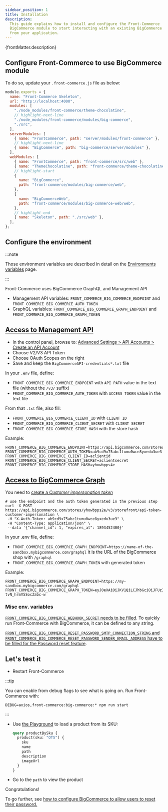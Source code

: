 ```yaml
---
sidebar_position: 1
title: Installation
description:
  This guide explains how to install and configure the Front-Commerce
  BigCommerce module to start interacting with an existing BigCommerce instance
  from your application.
---
```


<p>{frontMatter.description}</p>

## Configure Front-Commerce to use BigCommerce module

To do so, update your `.front-commerce.js` file as below:

```js title=".front-commerce.js"
module.exports = {
  name: "Front-Commerce Skeleton",
  url: "http://localhost:4000",
  modules: [
    "./node_modules/front-commerce/theme-chocolatine",
    // highlight-next-line
    "./node_modules/front-commerce/modules/big-commerce",
    "./src",
  ],
  serverModules: [
    { name: "FrontCommerce", path: "server/modules/front-commerce" },
    // highlight-next-line
    { name: "BigCommerce", path: "big-commerce/server/modules" },
  ],
  webModules: [
    { name: "FrontCommerce", path: "front-commerce/src/web" },
    { name: "ThemeChocolatine", path: "front-commerce/theme-chocolatine/web" },
    // highlight-start
    {
      name: "BigCommerce",
      path: "front-commerce/modules/big-commerce/web",
    },
    {
      name: "BigCommerceWeb",
      path: "front-commerce/modules/big-commerce-web/web",
    },
    // highlight-end
    { name: "Skeleton", path: "./src/web" },
  ],
};
```

## Configure the environment

:::note

Those environment variables are described in detail on the
[Environments variables](/docs/reference/environment-variables#bigcommerce)
page.

:::

Front-Commerce uses BigCommerce GraphQL and Management API

- Management API variables: `FRONT_COMMERCE_BIG_COMMERCE_ENDPOINT` and
  `FRONT_COMMERCE_BIG_COMMERCE_AUTH_TOKEN`
- GraphQL variables: `FRONT_COMMERCE_BIG_COMMERCE_GRAPH_ENDPOINT` and
  `FRONT_COMMERCE_BIG_COMMERCE_GRAPH_TOKEN`

## [Access to Management API](ttps://developer.bigcommerce.com/docs/ZG9jOjIyMDYxMw-v2-and-v3-rest-api-authentication#obtaining-store-api-credentials)

- In the control panel, browse to:
  [Advanced Settings > API Accounts > Create an API Account](https://login.bigcommerce.com/deep-links/manage/settings/api-accounts/create)
- Choose V2/V3 API Token
- Choose OAuth Scopes on the right
- Save and keep the `BigCommerceAPI-credentials*.txt` file

In your `.env` file, define:

- `FRONT_COMMERCE_BIG_COMMERCE_ENDPOINT` with `API PATH` value in the text file
  (without the `/v3/` suffix)
- `FRONT_COMMERCE_BIG_COMMERCE_AUTH_TOKEN` with `ACCESS TOKEN` value in the text
  file

From that `.txt` file, also fill:

- `FRONT_COMMERCE_BIG_COMMERCE_CLIENT_ID` with `CLIENT ID`
- `FRONT_COMMERCE_BIG_COMMERCE_CLIENT_SECRET` with `CLIENT SECRET`
- `FRONT_COMMERCE_BIG_COMMERCE_STORE_HASH` with the store hash

Example:

```shell title=".env"
FRONT_COMMERCE_BIG_COMMERCE_ENDPOINT=https://api.bigcommerce.com/stores/yhowbpps2e
FRONT_COMMERCE_BIG_COMMERCE_AUTH_TOKEN=ab9cd9x75abc1tumu0wce8yxedu3ue3
FRONT_COMMERCE_BIG_COMMERCE_CLIENT_ID=aclientid
FRONT_COMMERCE_BIG_COMMERCE_CLIENT_SECRET=aclientsecret
FRONT_COMMERCE_BIG_COMMERCE_STORE_HASH=yhowbpps4e
```

## [Access to BigCommerce Graph](https://developer.bigcommerce.com/docs/ZG9jOjIyMDczOQ-overview)

You need to
[create a _Customer impersonation token_](https://developer.bigcommerce.com/docs/ZG9jOjIyMDczOQ-overview#customer-impersonation-tokens)

```shell
# use the endpoint and the auth token generated in the previous step
curl -X POST https://api.bigcommerce.com/stores/yhowbpps2e/v3/storefront/api-token-customer-impersonation \
 -H "X-Auth-Token: ab9cd9x75abc1tumu0wce8yxedu3ue3" \
 -H "Content-Type: application/json" \
 --data '{"channel_id": 1, "expires_at": 1893452400}'
```

In your .env file, define:

- `FRONT_COMMERCE_BIG_COMMERCE_GRAPH_ENDPOINT=https://name-of-the-sandbox.mybigcommerce.com/graphql`
  it is the URL of the BigCommerce shop with `/graphql`
- `FRONT_COMMERCE_BIG_COMMERCE_GRAPH_TOKEN` with generated token

Example:

```shell title=".env"
FRONT_COMMERCE_BIG_COMMERCE_GRAPH_ENDPOINT=https://my-sandbox.mybigcommerce.com/graphql
FRONT_COMMERCE_BIG_COMMERCE_GRAPH_TOKEN=eyJ0eXAiOiJKV1QiLCJhbGciOiJFUzI1NiJ9.eyJjaWQiOjEsImNvcnMiOltdLCJlYXQiOjE4OTM0NTI0MDAsImlhdCI6MTY0NjczMTg0NSwiaXNzIjoiQkMiLCJzaWQiOjEwMDIyMjI3OTksInN1YiI6Imp3ZjdsbnNsMnNqYjJpYmYyZGF2b2JkaXF2a3lya2IiLCJzdWJfdHlwZSI6MiwidG9rZW5fdHlwZSI6Mn0.4gQ0s264i1lHVEUpgcpUo20zl1gCE68DtYOoa4P6vwRizoEMZYUAcfQV8TmaoM7LO0f-tvN_hrmV5SocZabc-w
```

### Misc env. variables

[`FRONT_COMMERCE_BIG_COMMERCE_WEBHOOK_SECRET` needs to be filled](/docs/bigcommerce/bigcommerce-webhooks).
To quickly run Front-Commerce with BigCommerce, it can be defined to any string.

[`FRONT_COMMERCE_BIG_COMMERCE_RESET_PASSWORD_SMTP_CONNECTION_STRING` and `FRONT_COMMERCE_BIG_COMMERCE_RESET_PASSWORD_SENDER_EMAIL_ADDRESS` have to be filled for the Password reset feature](/docs/bigcommerce/password-reset).

## Let's test it

- Restart Front-Commerce

:::tip

You can enable from debug flags to see what is going on. Run Front-Commerce
with:

```shell
DEBUG=axios,front-commerce:big-commerce:* npm run start
```

:::

- Use [the Playground](http://localhost:4000/playground) to load a product from
  its SKU:
  ```graphql
  query productBySku {
    product(sku: "OTS") {
      sku
      name
      path
      description
      imageUrl
    }
  }
  ```
- Go to the `path` to view the product

Congratulations!

To go further, see
[how to configure BigCommerce to allow users to reset their password.](/docs/bigcommerce/password-reset)
